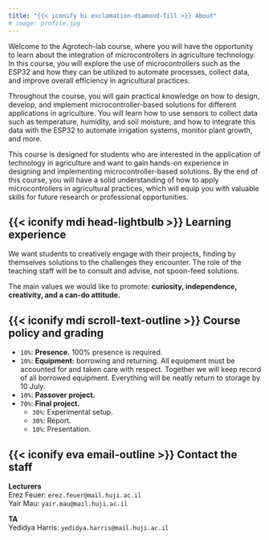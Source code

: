 ```yaml
---
title: "{{< iconify bi exclamation-diamond-fill >}} About"
# image: profile.jpg
---
```



Welcome to the Agrotech-lab course, where you will have the opportunity to learn about the integration of microcontrollers in agriculture technology. In this course, you will explore the use of microcontrollers such as the ESP32 and how they can be utilized to automate processes, collect data, and improve overall efficiency in agricultural practices.

Throughout the course, you will gain practical knowledge on how to design, develop, and implement microcontroller-based solutions for different applications in agriculture. You will learn how to use sensors to collect data such as temperature, humidity, and soil moisture, and how to integrate this data with the ESP32 to automate irrigation systems, monitor plant growth, and more.

This course is designed for students who are interested in the application of technology in agriculture and want to gain hands-on experience in designing and implementing microcontroller-based solutions. By the end of this course, you will have a solid understanding of how to apply microcontrollers in agricultural practices, which will equip you with valuable skills for future research or professional opportunities.

## {{< iconify mdi head-lightbulb >}} Learning experience

We want students to creatively engage with their projects, finding by themselves solutions to the challenges they encounter. The role of the teaching staff will be to consult and advise, not spoon-feed solutions.

The main values we would like to promote: **curiosity, independence, creativity, and a can-do attitude.**

## {{< iconify mdi scroll-text-outline >}} Course policy and grading

* `10%`: **Presence.** 100% presence is required.
* `10%`: **Equipment:** borrowing and returning. All equipment must be accounted for and taken care with respect. Together we will keep record of all borrowed equipment. Everything will be neatly return to storage by 10 July.
* `10%`: **Passover project.**
* `70%`: **Final project.**
  * `30%`: Experimental setup.
  * `30%`: Report.
  * `10%`: Presentation.

## {{< iconify eva email-outline >}} Contact the staff

**Lecturers**  
Erez Feuer: `erez.feuer@mail.huji.ac.il`  
Yair Mau: `yair.mau@mail.huji.ac.il`

**TA**  
Yedidya Harris: `yedidya.harris@mail.huji.ac.il`  